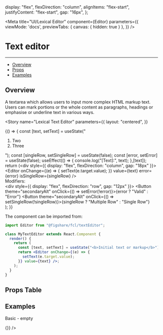 

  display: "flex",
  flexDirection: "column",
  alignItems: "flex-start",
  justifyContent: "flex-start",
  gap: "16px",
};

<Meta
  title="UI/Lexical Editor" 
  component={Editor} 
  parameters={{
    viewMode: 'docs',
    previewTabs: { 
      canvas: { hidden: true } 
     },
  }}
/>

# Text editor
---
- [Overview](#overview)
- [Props](#props-table)
- [Examples](#examples)

## Overview

A textarea which allows users to input more complex HTML markup text. 
Users can mark portions or the whole content as paragraphs, headings or emphasise or underline text in various ways.

<Story 
  name="Lexical Text Editor" 
  parameters={{
    layout: "centered",
  }}
>
  {() => {
      const [text, setText] = useState("<ol><li>Two</li><li>Three</li></ol>");
      const [singleRow, setSingleRow] = useState(false);
      const [error, setError] = useState(false);
      useEffect(() => {
        console.log("[Text]:", text);
      },[text]);
      return (<div style={{ display: "flex", flexDirection: "column", gap: "18px" }}>
                <Editor onChange={(e) => {
                  setText(e.target.value);
                }} value={text} error={error} isSingleRow={singleRow} />
                <div>
                  <div>Modifiers:</div>
                  <div style={{ display: "flex", flexDirection: "row", gap: "12px" }}>
                    <Button theme="secondaryAlt" onClick={() => setError(!error)}>{error ? "Valid" : "Error"}</Button>
                    <Button theme="secondaryAlt" onClick={() => setSingleRow(!singleRow)}>{singleRow ? "Multiple Row" : "Single Row"}</Button>
                  </div>
                </div>
            </div>);
  }}
</Story>

The component can be imported from:

```jsx
import Editor from "@figshare/fcl/textEditor";

class MyTextEditor extends React.Component {
  render() {
    return (
      const [text, setText] = useState("<b>Initial text or markup</b>");
      return <Editor onChange={(e) => {
        setText(e.target.value);
      }} value={text} />;
    );
  }
}
```

## Props Table

<ArgsTable of={Editor} />

## Examples

<Canvas>
  <div style={canvasStyle}>
    <p>Basic - empty</p>
    <Editor
      placeholder="Type a text..."
      onChange={() => {}}
    />
  </div>
</Canvas>
